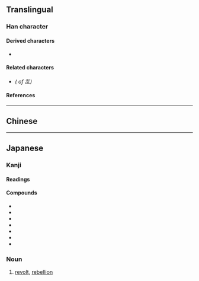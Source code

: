 {{also|亂}}
{{character info/new}}
==Translingual==
{{stroke order|strokes=7}}
{{ja-forms|乱|乱|[[亂]]}}

===Han character===
{{Han char|rn=5|rad=乙|as=06|sn=7|four=22610|canj=HRU|ids=⿰舌乚}}

====Derived characters====
* {{l|mul|[[𠉗]], [[𭈅]], [[𭡃]], [[𪾬]], [[𮔑]], [[𮛛]], [[𦯠]]}}

====Related characters====
* {{l|mul|[[亂]]}} ''({{w|Traditional Chinese|Traditional form}} of 乱)''

====References====
{{Han ref|kx=0084.150|dkj=00187|dj=0171.200|hdz=10053.170|uh=4E71}}

----

==Chinese==
{{zh-see|亂|sv}}

----

==Japanese==
{{ja-kanji forms|乱|亂}}

===Kanji===
{{ja-kanji|grade=6|rs=乙06|kyu=亂}}

====Readings====
{{ja-readings
|goon=らん
|kanon=らん
|kanyoon=ろん
|kun=みだ-れる, みだ-す, みだ-りに
}}

====Compounds====
* {{ja-r|乱雑|らんざつ}}
* {{ja-r|乱視|らんし}}
* {{ja-r|乱層雲|らんそううん}}
* {{ja-r|乱闘|らんとう}}
* {{ja-r|乱入|らんにゅう}}
* {{ja-r|乱暴|らんぼう}}
* {{ja-r|混乱|こんらん}}

{{ja-kanjitab|らん|yomi=o}}

===Noun===
{{ja-noun|らん|kyu=亂}}

# [[revolt]], [[rebellion]]